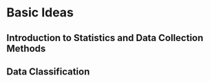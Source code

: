 # Basic Ideas

## Introduction to Statistics and Data Collection Methods

<!-- FILE: [intro-to-stats-and-data-collection-methods.pptx](https://github.com/coltongearhart/dana320/blob/main/slides/intro-to-stats-and-data-collection-methods.pptx) -->

<!-- <embed src="slides/intro-to-stats-and-data-collection-methods.pdf" type="application/pdf" width="100%" height="500px"></embed> -->

## Data Classification

<!-- FILE: [data-classification.pptx](https://github.com/coltongearhart/dana320/blob/main/slides/data-classification.pptx) -->

<!-- <embed src="slides/data-classification.pdf" type="application/pdf" width="100%" height="500px"></embed> -->
